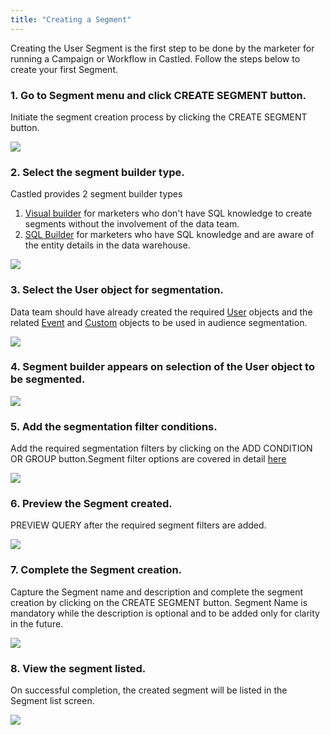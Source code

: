 ```yaml
---
title: "Creating a Segment"
---
```


Creating the User Segment is the first step to be done by the marketer for running a Campaign or Workflow in Castled. Follow the steps below to create your first Segment.  

### 1. Go to Segment menu and click CREATE SEGMENT button.  

Initiate the segment creation process by clicking the CREATE SEGMENT button.

![](/images/create-segment-1.png)

### 2. Select the segment builder type.  

Castled provides 2 segment builder types  
1. [Visual builder](engagement/segmentation/visual-builder) for marketers who don't have SQL knowledge to create segments without the involvement of the data team.
2. [SQL Builder](engagement/segmentation/sql-builder) for marketers who have SQL knowledge and are aware of the entity details in the data warehouse.

![](/images/create-segment-2.png)

### 3. Select the User object for segmentation.  

Data team should have already created the required [User](schema/user) objects and the related [Event](schema/event) and [Custom](schema/custom) objects to be used in audience segmentation.

![](/images/create-segment-3.png)

### 4. Segment builder appears on selection of the User object to be segmented.  

![](/images/create-segment-9.png)

### 5. Add the segmentation filter conditions.    

Add the required segmentation filters by clicking on the ADD CONDITION OR GROUP button.Segment filter options are covered in detail [here](engagement/segmentation/segment-filter)

![](/images/create-segment-10.png)

### 6. Preview the Segment created.  

PREVIEW QUERY after the required segment filters are added.

![](/images/create-segment-11.png)

### 7. Complete the Segment creation.  

Capture the Segment name and description and complete the segment creation by clicking on the CREATE SEGMENT button. Segment Name is mandatory while the description is optional and to be added only for clarity in the future.

![](/images/create-segment-12.png)

### 8. View the segment listed.  

On successful completion, the created segment will be listed in the Segment list screen.

![](/images/create-segment-13.png)